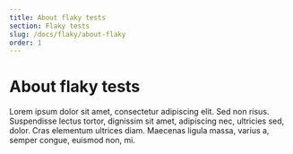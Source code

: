 ```yaml
---
title: About flaky tests
section: Flaky tests
slug: /docs/flaky/about-flaky
order: 1
---
```


# About flaky tests

Lorem ipsum dolor sit amet, consectetur adipiscing elit. Sed non risus. Suspendisse lectus tortor, dignissim sit amet, adipiscing nec, ultricies sed, dolor. Cras elementum ultrices diam. Maecenas ligula massa, varius a, semper congue, euismod non, mi.
